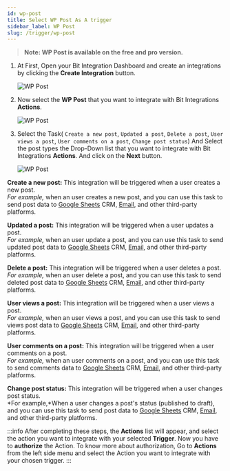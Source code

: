 ```yaml
---
id: wp-post
title: Select WP Post As A trigger
sidebar_label: WP Post
slug: /trigger/wp-post
---
```



> **Note: WP Post is available on the free and pro version.**

1. At First, Open your Bit Integration Dashboard and create an integrations by clicking the **Create Integration** button.

   <Image src="trigger/_create-integrations" alt="WP Post" w="1020" h="350" />

2. Now select the **WP Post** that you want to integrate with Bit Integrations **Actions**.

   <Image src="trigger/wp-post/_select-trigger" alt="WP Post" w="1020" h="350" />

3. Select the Task( `Create a new post`, `Updated a post`, `Delete a post`, `User views a post`, `User comments on a post`, `Change post status`) And Select the post types the Drop-Down list that you want to integrate with Bit Integrations **Actions**. And click on the **Next** button.

   <Image src="trigger/wp-post/select-form-or-task-name" alt="WP Post" w="1020" h="350"/>


**Create a new post:** This integration will be triggered when a user creates a new post.   
*For example,* when an user creates a new post, and you can use this task to send post data to [Google Sheets](https://docs.bit-integrations.bitapps.pro/integrations/google-sheet) CRM, [Email](https://docs.bit-integrations.bitapps.pro/integrations/email), and other third-party platforms.

**Updated a post:** This integration will be triggered when a user updates a post.   
*For example,* when an user update a post, and you can use this task to send updated post data to [Google Sheets](https://docs.bit-integrations.bitapps.pro/integrations/google-sheet) CRM, [Email](https://docs.bit-integrations.bitapps.pro/integrations/email), and other third-party platforms.

**Delete a post:** This integration will be triggered when a user deletes a post.   
*For example,* when an user delete a post, and you can use this task to send deleted post data to [Google Sheets](https://docs.bit-integrations.bitapps.pro/integrations/google-sheet) CRM, [Email](https://docs.bit-integrations.bitapps.pro/integrations/email), and other third-party platforms.

**User views a post:** This integration will be triggered when a user views a post.      
*For example,* when an user views a post, and you can use this task to send views post data to [Google Sheets](https://docs.bit-integrations.bitapps.pro/integrations/google-sheet) CRM, [Email](https://docs.bit-integrations.bitapps.pro/integrations/email), and other third-party platforms.

**User comments on a post:** This integration will be triggered when a user comments on a post.   
*For example,* when an user comments on a post, and you can use this task to send comments data to [Google Sheets](https://docs.bit-integrations.bitapps.pro/integrations/google-sheet) CRM, [Email](https://docs.bit-integrations.bitapps.pro/integrations/email), and other third-party platforms.

**Change post status:** This integration will be triggered when a user changes post status.   
*For example,*When a user changes a post's status (published to draft), and you can use this task to send post data to [Google Sheets](https://docs.bit-integrations.bitapps.pro/integrations/google-sheet) CRM, [Email](https://docs.bit-integrations.bitapps.pro/integrations/email), and other third-party platforms.


:::info
  After completing these steps, the **Actions** list will appear, and select the action you want to integrate with your selected **Trigger**. Now you have to **authorize** the Action. To know more about authorization, Go to **Actions** from the left side menu and select the Action you want to integrate with your chosen trigger.
:::

<Feedback/>